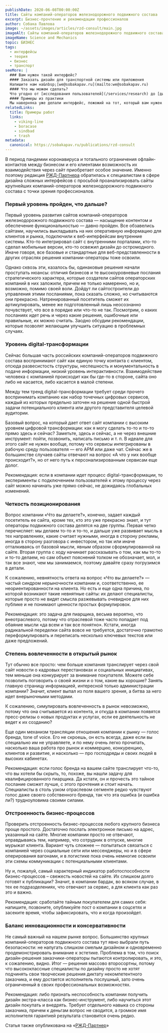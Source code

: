 ```yaml
---
publishDate: 2020-06-08T00:00:00Z
title: Сайты компаний-операторов железнодорожного подвижного состава
excerpt: Бизнес-прочтение и рекомендации профессионалов
author: Собака Павлова
image: ~/assets/images/articles/rzd-consult/main.jpg
imageAlt: Сайты компаний-операторов железнодорожного подвижного состава
imageName: Science and Mechanics
topic: БИЗНЕС
tags:
  - интерфейсы
  - теория
  - бизнес
  - транспорт
seeMore: |
  ### Вам нужен такой интерфейс?
  #### Заказать дизайн для транспортной системы или приложения
  Напишите нам на&nbsp;[we@sobakapav.ru](mailto:we@sobakapav.ru)
  #### Что мы можем сделать?
  Что угодно от [исследования пользователей](/services/research) до [дизайна интерфейса под ключ](/services/ux-design). 
  #### Примеры из практики
  Мы наверняка уже делали интерфейс, пожожий на тот, который вам нужен. [Проверьте](https://sobakapav.ru/portfolio).
relatedLinks:
  title: Примеры работ
  links:
    - viking-line
    - boracase
    - sindbad
    - trash
metadata:
  canonical: https://sobakapav.ru/publications/rzd-consult
---
```



В период пандемии коронавируса и тотального ограничения офлайн-контактов между бизнесом и его клиентами возможность их взаимодействия через сайт приобретает особое значение. Именно поэтому редакция [РЖД-Партнера](https://www.rzd-partner.ru/) обратилась к специалистам в сфере дизайна сложных интерфейсов с просьбой проанализировать сайты крупнейших компаний-операторов железнодорожного подвижного состава с точки зрения профессионалов.

### Первый уровень пройден, что дальше?

Первый уровень развития сайтов компаний-операторов железнодорожного подвижного состава — насыщение контентом и обеспечение функциональностью — давно пройден. Все обзавелись сайтами, научились выкладывать на них оперативную информацию для клиентов и рынка, подключили к веб-интерфейсам внутренние системы. Кто-то интегрировал сайт с внутренними порталами, кто-то сделал мобильные версии, кто-то освежил дизайн до остромодного. Иначе говоря, все базовые и стандартные для веб-представленности в других отраслях решения компании-операторы тоже освоили.

Однако сквозь эти, казалось бы, одинаковые решения начали проступать нюансы: отличия бизнесов и те высокоуровневые послания стратегического характера, которые создатели сайтов операторских компаний в них заложили, причем не только намеренно, но и, возможно, помимо своей воли. Дойдут ли сайтостроители до управления этими посланиями, пока сказать сложно, но считываются они прекрасно. Натренированный посетитель сможет их артикулировать, менее же подготовленный лишь неосознанно почувствует, что все в порядке или что-то не так. Посмотрим, о каких посланиях идет речь и через какие решения, ошибочные или правильные, их можно считать. Заодно обсудим рекомендации, которые позволят желающим улучшить ситуацию в проблемных случаях.

### Уровень digital-трансформации

Сейчас большая часть российских компаний-операторов подвижного состава воспринимают сайт как единую точку контакта с клиентом, отсюда развесистость структуры, неспешность и монументальность в подаче информации, низкий уровень интерактивности. Взаимодействие человека с компанией происходит как бы где-то в стороне, сайта оно либо не касается, либо касается в малой степени.

Между тем тренд digital-трансформации требует среди прочего воспринимать компанию как набор точечных цифровых сервисов, каждый из которых предельно заточен на решение одной быстрой задачи потенциального клиента или другого представителя целевой аудитории.

Базовый вопрос, на который дает ответ сайт компании с высоким уровнем цифровой трансформации: как я могу сделать то-то и то-то прямо здесь и сейчас? Заметьте, здесь и сейчас, а не через внешние инструмент: пойти, позвонить, написать письмо и т. п. В идеале для этого сайт не нужен вообще, потому что сервисы интегрированы в рабочую среду пользователя — его АРМ или даже чат. Сейчас же в большинстве случаев сайты отвечают на вопрос «А что у них вообще происходит?», но от него путь к персонализированным сервисам еще долог.

Рекомендация: если в компании идет процесс digital-трансформации, то эксперименты с подключением пользователей к этому процессу через сайт можно начинать уже прямо сейчас, не дожидаясь глобальных изменений.

### Четкость позиционирования

Вопрос компании «Что вы делаете?», конечно, задает каждый посетитель ее сайта, кроме тех, кто это уже прекрасно знает, и тут операторы подвижного состава делятся на две группы. Первая четко перечисляет: мы делаем то-то и то-то, и дальше уже развивает мысль в тех направлениях, какие считает нужными, иногда в сторону рекламы, иногда в сторону разговора с инвестором, но так или иначе отталкиваясь от базовой мысли, явным образом сформулированной на сайте. Вторая группа с ходу начинает рассказывать о том, как мы то-то и то-то делаем, но сам объект пояснений толком не обозначает, мол, и так все знают, чем мы занимаемся, поэтому давайте сразу погрузимся в детали.

К сожалению, невнятность ответа на вопрос «Что вы делаете?» — частый синдром нерыночности компании и, соответственно, ее неориентированности на клиента. Но есть и еще одна причина, по которой возникают такие невнятные сайты: их делают специалисты, которые просто не видят смысла разжевывать очевидное для них публике и не понимают ценности простых формулировок.

Рекомендация: это задача для пиарщика, весьма вероятно, что внеотраслевого, потому что отраслевой тоже часто попадает под обаяние мысли «да всем и так все понятно». Кстати, иногда радикальной переделки сайта вовсе не требуется, достаточно грамотно переформулировать и переписать несколько ключевых текстов или даже предложений.

### Степень вовлеченности в открытый рынок

Тут обычно все просто: чем больше компания транслирует через свой сайт новости о кадровых перестановках и социальных инициативах, тем меньше она конкурирует за внимание покупателя. Можете себе позволить поговорить о своей жизни и о том, какие вы хорошие? Занять главную страницу информацией, интересной только администрации компании? Значит, клиент выпал из поля вашего зрения, а битва за него идет внерыночными методами.

К сожалению, симулировать вовлеченность в рынок невозможно, потому что она считывается из контента, и откуда в компании появятся пресс-релизы о новых продуктах и услугах, если ее деятельность не ведет к их созданию?

Еще один механизм трансляции отношения компании к рынку — голос бренда, tone of voice. Его не скроешь, он есть всегда, даже если вы специально им не управляете, и по нему очень легко прочитать, насколько ваша работа про рынок и коммерцию, конкуренцию, клиентов и развитие, и насколько — про господряды и своих людей в высоких кабинетах.

Рекомендация: если голос бренда на вашем сайте транслирует что-то, что вы хотели бы скрыть, то, похоже, вы нашли задачу для квалифицированного пиарщика. Да кстати, он и прочесть это тайное послание сможет лучше, с этого прочтения и стоит начать. Специалисты в столь узком отраслевом сегменте редко чувствуют голос даже своего собственного бренда, так что эта ошибка (и ошибка ли?) трудноуловима своими силами.

### Отстроенность бизнес-процессов

Проверить отстроенность бизнес-процессов любого крупного бизнеса проще простого. Достаточно послать электронное письмо на адрес, указанный на сайте. Многие компании просто не отвечают, оправдываясь тем, например, что сотрудник в отпуске, многие мурыжат клиента. Вариант чуть сложнее — попытаться связаться с компанией через социальные сети или мессенджеры, но и в сфере оперирования вагонами, и в логистике пока очень немногие освоили эти схемы коммуникации с потенциальными клиентами.

Ну и, пожалуй, самый характерный индикатор работоспособности бизнес-процессов – свежесть новостей на сайте. Их слишком долго готовят к публикации? Значит, в компании бардак, во всяком случае, в тех ее подразделениях, что отвечают за сервис, а для клиента как раз это и важно.

Рекомендация: сработайте тайным покупателем для самих себя: напишите, позвоните, опубликуйте пост о компании в соцсетях и засеките время, чтобы зафиксировать, что и когда произойдет.

### Баланс инновационности и консервативности

Не самый важный на нашем рынке вопрос. Большинство крупных компаний-операторов подвижного состава тут явно выбрали путь безопасности: не напугать слишком смелым дизайном и одновременно продемонстрировать внимание к эстетике. Проблема в том, что поиск дизайн-решения заказчики-операторы пытаются контролировать, и это, к сожалению, видно. Итог — решения массово второсортны, потому что высококлассные специалисты по дизайну просто не хотят подчинять свои творческие решения диктату некомпетентного заказчика, и ему достается исполнитель послушный, зато очень ограниченный в своих профессиональных возможностях.

Рекомендация: либо признать неспособность компании получить дизайн экстра-класса как бизнес-инструмент, либо научиться этот дизайн покупать и внедрять. Требует отдельного навыка со стороны заказчика, причем к деньгам вопрос не сводится, а громкое имя исполнителя гарантией результата становится очень редко.

Статья также опубликована на «[РЖД-Партнер](https://www.rzd-partner.ru/logistics/comments/sayty-kompaniy-operatorov-zheleznodorozhnogo-podvizhnogo-sostava-biznes-prochtenie-i-rekomendatsii-p/?fbclid=IwAR01tFIeaZW-N9Nl8kkJBW_0s51XLiofMJEWCUaBpJWOjfSegEN0VbMobI4)»


